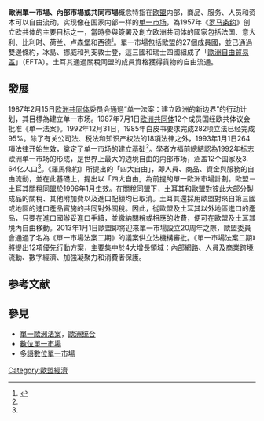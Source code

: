 {{Infobox Geopolitical organization
|name=歐洲單一市場
|image_map=EU Single Market.svg
|map_caption=<div style="text-align: left;">{{legend|#003399|[[歐洲聯盟成員國|歐盟成員國]]}}{{legend|#2782bb|非歐盟國家，但以欧洲自由贸易联盟成员国身份参与歐洲單一市場
}}</div>
|alt_map=
|admin_center={{nowrap|{{flag|歐盟}}}}
|admin_center_type=組織
|membership_type=成員國
|membership= {{collapsible list
  |titlestyle = background:transparent;text-align:left;font-weight:normal;
  |title = 27個歐盟國家
  |{{ublist |[[奧地利|奧地利]] | [[比利時|比利時]] | [[保加利亞|保加利亞]] | [[克羅地亞|克羅地亞]] | [[塞浦路斯|塞浦路斯]] | [[捷克共和國|捷克共和國]] | [[芬蘭|芬蘭]] | [[法國|法國]] | [[德國|德國]] | [[希臘|希臘]] | [[匈牙利|匈牙利]] | [[愛爾蘭|愛爾蘭]] | | [[波蘭|波蘭]] | [[葡萄牙|葡萄牙]] | [[羅馬尼亞|羅馬尼亞]] | [[斯洛伐克|斯洛伐克]] | [[斯洛文尼亞|斯洛文尼亞]] | [[西班牙|西班牙]] | [[瑞典|瑞典]] }}
 }}
{{collapsible list
  |titlestyle = background:transparent;text-align:left;font-weight:normal;line-height:normal;
  |title = 5個非歐盟國家
  |{{ublist |[[冰島|冰島]] | [[列支敦士登|列支敦士登]] | [[挪威|挪威]] | [[瑞士|瑞士]] | [[英国|英国]] }}
 }}
|org_type = [[單一市場|單一市場]]
|established=1993年1月1日
|established_event1=
|established_date1=
|area_magnitude=
|area_km2=4986038
|area_sq_mi=
|area_label2 = 歐盟
|area_data2 = {{Convert|4,324,782|km2|sqmi|abbr=on|disp=br}}
|percent_water=
|population_estimate=522,000,000
|population_estimate_year=2015
|population_density_km2=
|population_label2 = 歐盟2015估計
|population_data2 = 508,191,116
|GDP_PPP= 
|GDP_PPP_year =
|GDP_PPP_per_capita=
|GDP_nominal=$19萬億
|GDP_nominal_year= 2015
|GDP_nominal_per_capita=$36,000
|Gini_year=
|Gini_change=<!--increase/decrease/steady-->
|Gini=<!--number only-->
|Gini_ref=
|Gini_rank=
|HDI_year=
|HDI_change=<!--increase/decrease/steady-->
|HDI=<!--number only-->
|HDI_ref=
|HDI_rank=
|currency= 
|currency_code=
}}
{{Politics of the European Union}}
'''歐洲單一市場、內部市場或共同市場'''概念特指在[[欧洲联盟|欧盟]]内部，商品、服务、人员和资本可以自由流动，实现像在国家内部一样的[[单一市场|单一市场]]，為1957年《[[罗马条约|罗马条约]]》创立欧共体的主要目标之一，當時參與簽署及創立欧洲共同体的國家包括法国、意大利、比利时、荷兰、卢森堡和西德<ref name="方福前1999">{{cite journal|title=经济理论与经济管理|year=1999|volume=2|journal=欧洲经货联盟与单一市场|author=方福前|url=http://xsqks.ruc.edu.cn/Jweb_jjll/CN/article/downloadArticleFile.do?attachType=PDF&id=10472|language=zh-cn|access-date=2015-05-03|archive-url=https://web.archive.org/web/20170113171004/http://xsqks.ruc.edu.cn/Jweb_jjll/CN/article/downloadArticleFile.do?attachType=PDF&id=10472|archive-date=2017-01-13|dead-url=yes}}</ref>。單一市場包括歐盟的27個成員國，並已通過雙邊條約，冰島、挪威和列支敦士登，這三國和瑞士四國組成了「[[歐洲自由貿易聯盟|歐洲自由貿易區]]」（EFTA）。土耳其通過關稅同盟的成員資格獲得貨物的自由流通。

==發展==
1987年2月15日[[欧洲共同体|欧洲共同体]]委员会通過“单一法案：建立欧洲的新边界”的行动计划，其目標為建立单一市场。1987年7月1日[[欧洲共同体|欧洲共同体]]12个成员国经欧共体议会批准《单一法案》。1992年12月31日，1985年白皮书要求完成282项立法已经完成95%。除了有关公司法、税法和知识产权法的18項法律之外，1993年1月1日264項法律开始生效，奠定了单一市场的建立基础<ref name="方福前1999"/>。學者方福前總結認為1992年标志欧洲单一市场的形成，是世界上最大的边境自由的内部市场，涵盖12个国家及3. 64亿人口<ref name="方福前1999"/>。《羅馬條約》所提出的「四大自由」，即人員、商品、資金與服務的自由流動，並在此基礎上，提出以「四大自由」為前提的單一歐洲市場計劃。歐盟－土耳其關稅同盟於1996年1月生效。在關稅同盟下，土耳其和歐盟對彼此大部分製成品的關稅、其他附加費以及進口配額均已取消。土耳其還採用歐盟對來自第三國或地區的進口產品實施的共同對外關稅。因此，從歐盟及土耳其以外地區進口的產品，只要在進口國辦妥進口手續，並繳納關稅或相應的收費，便可在歐盟及土耳其境內自由移動。2013年1月1日歐盟即將迎來單一市場設立20周年之際，歐盟委員會通過了名為《單一市場法案二期》的議案供立法機構審批。《單一市場法案二期》將提出12項優先行動方案，主要集中於4大增長領域：內部網路、人員及商業跨境流動、數字經濟、加強凝聚力和消費者保護。

== 参考文献 ==
{{Reflist}}

==參見==
* [[單一歐洲法案|單一歐洲法案]]，[[歐洲统合|歐洲统合]]
* [[數位單一市場|數位單一市場]]
* [[多語數位單一市場|多語數位單一市場]]

[[Category:歐盟經濟|Category:歐盟經濟]]